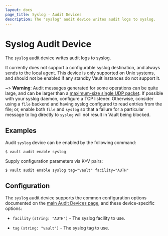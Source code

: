 ```yaml
---
layout: docs
page_title: Syslog - Audit Devices
description: The "syslog" audit device writes audit logs to syslog.
---
```


# Syslog Audit Device

The `syslog` audit device writes audit logs to syslog.

It currently does not support a configurable syslog destination, and always
sends to the local agent. This device is only supported on Unix systems,
and should not be enabled if any standby Vault instances do not support it.

~> **Warning**: Audit messages generated for some operations can be quite
large, and can be larger than a [maximum-size single UDP
packet](https://tools.ietf.org/html/rfc5426#section-3.1). If possible with your
syslog daemon, configure a TCP listener. Otherwise, consider using a `file`
backend and having syslog configured to read entries from the file; or, enable
both `file` and `syslog` so that a failure for a particular message to log
directly to `syslog` will not result in Vault being blocked.

## Examples

Audit `syslog` device can be enabled by the following command:

```shell-session
$ vault audit enable syslog
```

Supply configuration parameters via K=V pairs:

```shell-session
$ vault audit enable syslog tag="vault" facility="AUTH"
```

## Configuration

The `syslog` audit device supports the common configuration options documented on
the [main Audit Devices page](/docs/audit#common-configuration-options), and
these device-specific options:

- `facility` `(string: "AUTH")` - The syslog facility to use.

- `tag` `(string: "vault")` - The syslog tag to use.
